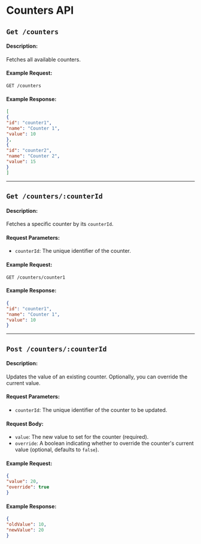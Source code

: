 # Counters API

## `Get /counters`

#### Description:

Fetches all available counters.

#### Example Request:

```
GET /counters

```

#### Example Response:

```json
[
{
"id": "counter1",
"name": "Counter 1",
"value": 10
},
{
"id": "counter2",
"name": "Counter 2",
"value": 15
}
]

```

----------

## `Get /counters/:counterId`

#### Description:

Fetches a specific counter by its `counterId`.

#### Request Parameters:

- `counterId`: The unique identifier of the counter.

#### Example Request:

```
GET /counters/counter1

```

#### Example Response:

```json
{
"id": "counter1",
"name": "Counter 1",
"value": 10
}

```

----------

## `Post /counters/:counterId`

#### Description:

Updates the value of an existing counter. Optionally, you can override the current value.

#### Request Parameters:

- `counterId`: The unique identifier of the counter to be updated.

#### Request Body:

- `value`: The new value to set for the counter (required).
- `override`: A boolean indicating whether to override the counter's current value (optional, defaults to `false`).

#### Example Request:

```json
{
"value": 20,
"override": true
}

```

#### Example Response:

```json
{
"oldValue": 10,
"newValue": 20
}

```

